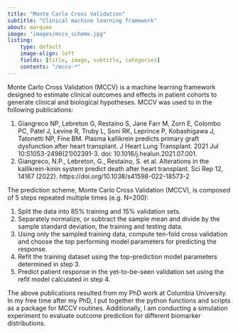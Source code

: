 ```yaml
---
title: "Monte Carlo Cross Validation"
subtitle: "Clinical machine learning framework"
about: marquee
image: "images/mccv_scheme.jpg"
listing: 
    type: default
    image-align: left
    fields: [title, image, subtitle, categories]
    contents: "/mccv-*"
---
```


Monte Carlo Cross Validation (MCCV) is a machine learning framework designed to estimate clinical outcomes and effects in patient cohorts to generate clinical and biological hypotheses. MCCV was used to in the following publications:

   1. Giangreco NP, Lebreton G, Restaino S, Jane Farr M, Zorn E, Colombo PC, Patel J, Levine R, Truby L, Soni RK, Leprince P, Kobashigawa J, Tatonetti NP, Fine BM. Plasma kallikrein predicts primary graft dysfunction after heart transplant. J Heart Lung Transplant. 2021 Jul 10:S1053-2498(21)02391-3. doi: 10.1016/j.healun.2021.07.001.
   2. Giangreco, N.P., Lebreton, G., Restaino, S. et al. Alterations in the kallikrein-kinin system predict death after heart transplant. Sci Rep 12, 14167 (2022). https://doi.org/10.1038/s41598-022-18573-2
   
   The prediction scheme, Monte Carlo Cross Validation (MCCV), is composed of 5 steps repeated multiple times (e.g. N=200):
   
   (1) Split the data into 85% training and 15% validation sets.
   (2) Separately normalize, or subtract the sample mean and divide by the sample standard deviation, the training and testing data.
   (3) Using only the sampled training data, compute ten-fold cross validation and choose the top performing model parameters for predicting the response.
   (4) Refit the training dataset using the top-prediction model parameters determined in step 3.
   (5) Predict patient response in the yet-to-be-seen validation set using the refit model calculated in step 4.
   
The above publications resulted from my PhD work at Columbia University. In my free time after my PhD, I put together the python functions and scripts as a package for MCCV routines. Additionally, I am conducting a simulation experiment to evaluate outcome prediction for different biomarker distributions. 
